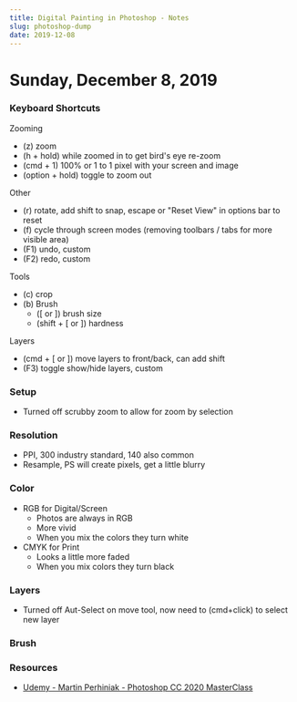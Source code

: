 ```yaml
---
title: Digital Painting in Photoshop - Notes
slug: photoshop-dump
date: 2019-12-08
---
```


# Sunday, December 8, 2019

### Keyboard Shortcuts

Zooming

- (z) zoom
- (h + hold) while zoomed in to get bird's eye re-zoom
- (cmd + 1) 100% or 1 to 1 pixel with your screen and image
- (option + hold) toggle to zoom out

Other

- (r) rotate, add shift to snap, escape or "Reset View" in options bar to reset
- (f) cycle through screen modes (removing toolbars / tabs for more visible area)
- (F1) undo, custom
- (F2) redo, custom

Tools

- (c) crop
- (b) Brush
  - ([ or ]) brush size
  - (shift + [ or ]) hardness

Layers

- (cmd + [ or ]) move layers to front/back, can add shift
- (F3) toggle show/hide layers, custom

### Setup

- Turned off scrubby zoom to allow for zoom by selection

### Resolution

- PPI, 300 industry standard, 140 also common
- Resample, PS will create pixels, get a little blurry

### Color

- RGB for Digital/Screen
  - Photos are always in RGB
  - More vivid
  - When you mix the colors they turn white
- CMYK for Print
  - Looks a little more faded
  - When you mix colors they turn black

### Layers

- Turned off Aut-Select on move tool, now need to (cmd+click) to select new layer

### Brush

### Resources

- [Udemy - Martin Perhiniak - Photoshop CC 2020 MasterClass](https://www.udemy.com/course/photoshop-cc-masterclass/)
